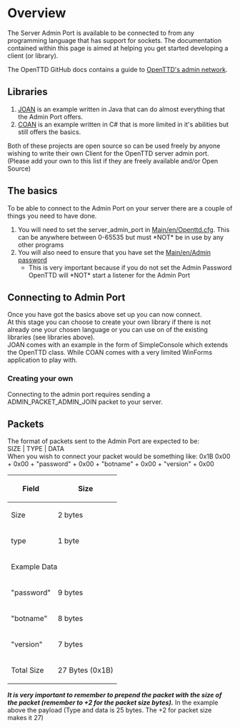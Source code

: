 {{en/DevDoc}}
= Overview =
The Server Admin Port is available to be connected to from any programming language that has support for sockets. The documentation contained within this page is aimed at helping you get started developing a client (or library).

The OpenTTD GitHub docs contains a guide to [https://github.com/OpenTTD/OpenTTD/blob/master/docs/admin_network.md OpenTTD's admin network].

== Libraries ==
# [http://dev.openttdcoop.org/projects/joan JOAN] is an example written in Java that can do almost everything that the Admin Port offers.<br />
# [http://dev.openttdcoop.org/projects/coan COAN] is an example written in C# that is more limited in it's abilities but still offers the basics.<br /> 
Both of these projects are open source so can be used freely by anyone wishing to write their own Client for the OpenTTD server admin port.<br />
(Please add your own to this list if they are freely available and/or Open Source)

== The basics ==
To be able to connect to the Admin Port on your server there are a couple of things you need to have done.

# You will need to set the server_admin_port in [[Main/en/Openttd.cfg]]. This can be anywhere between 0-65535 but must *NOT* be in use by any other programs
# You will also need to ensure that you have set the [[Main/en/Admin password]]
#* This is very important because if you do not set the Admin Password OpenTTD will *NOT* start a listener for the Admin Port

== Connecting to Admin Port ==
Once you have got the basics above set up you can now connect. <br />
At this stage you can choose to create your own library if there is not already one your chosen language or you can use on of the existing libraries (see libraries above). <br />
JOAN comes with an example in the form of SimpleConsole which extends the OpenTTD class. While COAN comes with a very limited WinForms application to play with.

=== Creating your own ===
Connecting to the admin port requires sending a ADMIN_PACKET_ADMIN_JOIN packet to your server.

== Packets ==
The format of packets sent to the Admin Port are expected to be: <br />
SIZE | TYPE | DATA <br />
When you wish to connect your packet would be something like:
0x1B 0x00 + 0x00 + "password" + 0x00 + "botname" + 0x00 + "version" + 0x00
{|
!Field!!Size
|-
|Size||2 bytes
|-
|type||1 byte
|-
!colspan="2"|Example Data
|-
|"password"||9 bytes
|-
|"botname"||8 bytes
|- 
|"version"|| 7 bytes
|-
|Total Size|| 27 Bytes (0x1B)
|}

'''''It is very important to remember to prepend the packet with the size of the packet (remember to +2 for the packet size bytes).''''' In the example above the payload (Type and data is 25 bytes. The +2 for packet size makes it 27)
